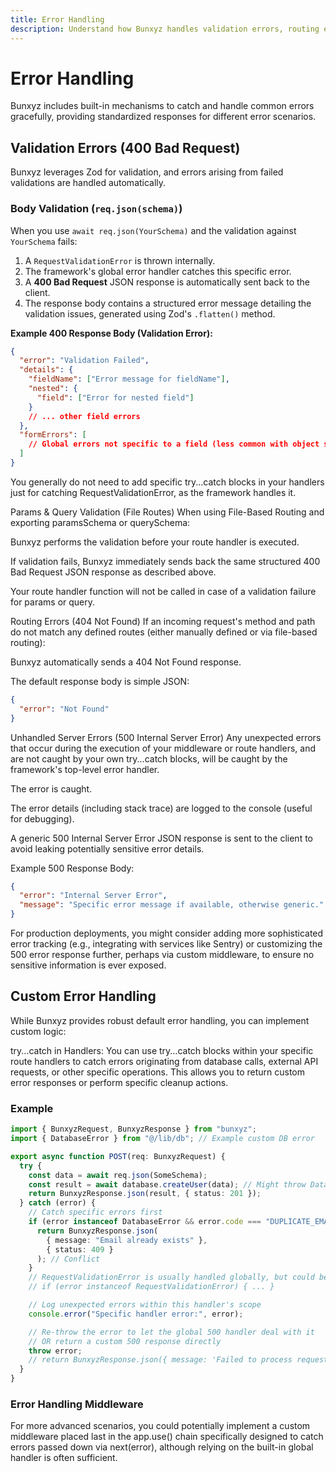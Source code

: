 ```yaml
---
title: Error Handling
description: Understand how Bunxyz handles validation errors, routing errors, and unhandled exceptions.
---
```



# Error Handling

Bunxyz includes built-in mechanisms to catch and handle common errors gracefully, providing standardized responses for different error scenarios.

## Validation Errors (400 Bad Request)

Bunxyz leverages Zod for validation, and errors arising from failed validations are handled automatically.

### Body Validation (`req.json(schema)`)

When you use `await req.json(YourSchema)` and the validation against `YourSchema` fails:

1.  A `RequestValidationError` is thrown internally.
2.  The framework's global error handler catches this specific error.
3.  A **400 Bad Request** JSON response is automatically sent back to the client.
4.  The response body contains a structured error message detailing the validation issues, generated using Zod's `.flatten()` method.

**Example 400 Response Body (Validation Error):**

```json
{
  "error": "Validation Failed",
  "details": {
    "fieldName": ["Error message for fieldName"],
    "nested": {
      "field": ["Error for nested field"]
    }
    // ... other field errors
  },
  "formErrors": [
    // Global errors not specific to a field (less common with object schemas)
  ]
}
```

You generally do not need to add specific try...catch blocks in your handlers just for catching RequestValidationError, as the framework handles it.

Params & Query Validation (File Routes)
When using File-Based Routing and exporting paramsSchema or querySchema:

Bunxyz performs the validation before your route handler is executed.

If validation fails, Bunxyz immediately sends back the same structured 400 Bad Request JSON response as described above.

Your route handler function will not be called in case of a validation failure for params or query.

Routing Errors (404 Not Found)
If an incoming request's method and path do not match any defined routes (either manually defined or via file-based routing):

Bunxyz automatically sends a 404 Not Found response.

The default response body is simple JSON:

```json
{
  "error": "Not Found"
}
```

Unhandled Server Errors (500 Internal Server Error)
Any unexpected errors that occur during the execution of your middleware or route handlers, and are not caught by your own try...catch blocks, will be caught by the framework's top-level error handler.

The error is caught.

The error details (including stack trace) are logged to the console (useful for debugging).

A generic 500 Internal Server Error JSON response is sent to the client to avoid leaking potentially sensitive error details.

Example 500 Response Body:

```json
{
  "error": "Internal Server Error",
  "message": "Specific error message if available, otherwise generic."
}
```

<Callout type="warning" title="Production Environments">
  For production deployments, you might consider adding more sophisticated error
  tracking (e.g., integrating with services like Sentry) or customizing the 500
  error response further, perhaps via custom middleware, to ensure no sensitive
  information is ever exposed.
</Callout>

## Custom Error Handling

While Bunxyz provides robust default error handling, you can implement custom logic:

try...catch in Handlers: You can use try...catch blocks within your specific route handlers to catch errors originating from database calls, external API requests, or other specific operations. This allows you to return custom error responses or perform specific cleanup actions.

### Example

```typescript
import { BunxyzRequest, BunxyzResponse } from "bunxyz";
import { DatabaseError } from "@/lib/db"; // Example custom DB error

export async function POST(req: BunxyzRequest) {
  try {
    const data = await req.json(SomeSchema);
    const result = await database.createUser(data); // Might throw DatabaseError
    return BunxyzResponse.json(result, { status: 201 });
  } catch (error) {
    // Catch specific errors first
    if (error instanceof DatabaseError && error.code === "DUPLICATE_EMAIL") {
      return BunxyzResponse.json(
        { message: "Email already exists" },
        { status: 409 }
      ); // Conflict
    }
    // RequestValidationError is usually handled globally, but could be caught here if needed
    // if (error instanceof RequestValidationError) { ... }

    // Log unexpected errors within this handler's scope
    console.error("Specific handler error:", error);

    // Re-throw the error to let the global 500 handler deal with it
    // OR return a custom 500 response directly
    throw error;
    // return BunxyzResponse.json({ message: 'Failed to process request'}, { status: 500 });
  }
}
```

### Error Handling Middleware

For more advanced scenarios, you could potentially implement a custom middleware placed last in the app.use() chain specifically designed to catch errors passed down via next(error), although relying on the built-in global handler is often sufficient.
